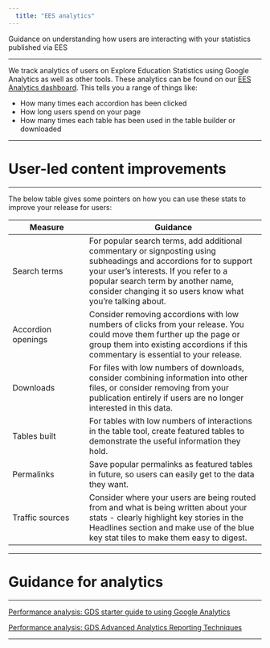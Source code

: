```yaml
---
  title: "EES analytics"
---
```


<p class="text-muted">Guidance on understanding how users are interacting with your statistics published via EES</p>

---

We track analytics of users on Explore Education Statistics using Google Analytics as well as other tools. These analytics can be found on our [EES Analytics dashboard](https://rsconnect/rsc/ees-analytics/){target="_blank" rel="noopener noreferrer"}. This tells you a range of things like:

* How many times each accordion has been clicked
* How long users spend on your page
* How many times each table has been used in the table builder or downloaded

---

# User-led content improvements

---

The below table gives some pointers on how you can use these stats to improve your release for users:

|Measure	|Guidance|
|----|---------|
|Search terms|	For popular search terms, add additional commentary or signposting using subheadings and accordions for to support your user's interests. If you refer to a popular search term by another name, consider changing it so users know what you're talking about.
|Accordion openings|	Consider removing accordions with low numbers of clicks from your release. You could move them further up the page or group them into existing accordions if this commentary is essential to your release.
|Downloads|	For files with low numbers of downloads, consider combining information into other files, or consider removing from your publication entirely if users are no longer interested in this data.
|Tables built|	For tables with low numbers of interactions in the table tool, create featured tables to demonstrate the useful information they hold.
|Permalinks|	Save popular permalinks as featured tables in future, so users can easily get to the data they want.
|Traffic sources|	Consider where your users are being routed from and what is being written about your stats - clearly highlight key stories in the Headlines section and make use of the blue key stat tiles to make them easy to digest.|

---

# Guidance for analytics

---

[Performance analysis: GDS starter guide to using Google Analytics](/resources/performance_analysis_ga_guide.pdf)

[Performance analysis: GDS Advanced Analytics Reporting Techniques](/resources/performance_analysis_advance_reporting.pdf)

---